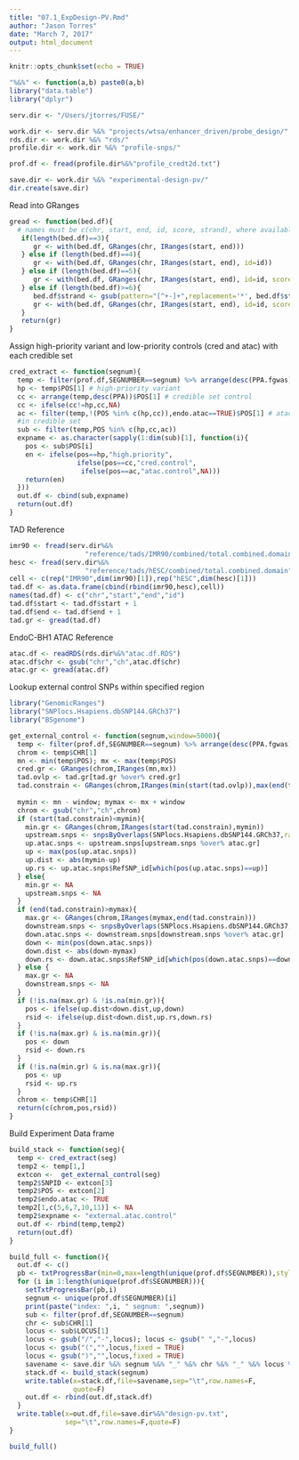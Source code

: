 ```yaml
---
title: "07.1_ExpDesign-PV.Rmd"
author: "Jason Torres"
date: "March 7, 2017"
output: html_document
---
```


```r
knitr::opts_chunk$set(echo = TRUE)
```

```r
"%&%" <- function(a,b) paste0(a,b) 
library("data.table")
library("dplyr")

serv.dir <- "/Users/jtorres/FUSE/"

work.dir <- serv.dir %&% "projects/wtsa/enhancer_driven/probe_design/"
rds.dir <- work.dir %&% "rds/"
profile.dir <- work.dir %&% "profile-snps/"

prof.df <- fread(profile.dir%&%"profile_credt2d.txt")

save.dir <- work.dir %&% "experimental-design-pv/"
dir.create(save.dir)

```

Read into GRanges

```r
gread <- function(bed.df){
  # names must be c(chr, start, end, id, score, strand), where available 
   if(length(bed.df)==3){
      gr <- with(bed.df, GRanges(chr, IRanges(start, end)))
   } else if (length(bed.df)==4){
      gr <- with(bed.df, GRanges(chr, IRanges(start, end), id=id))
   } else if (length(bed.df)==5){
      gr <- with(bed.df, GRanges(chr, IRanges(start, end), id=id, score=score))
   } else if (length(bed.df)>=6){
      bed.df$strand <- gsub(pattern="[^+-]+",replacement='*', bed.df$strand)
      gr <- with(bed.df, GRanges(chr, IRanges(start, end), id=id, score=score, strand=strand))
   }
   return(gr)
}
```


Assign high-priority variant and low-priority controls (cred and atac) with each credible set 

```r

cred_extract <- function(segnum){
  temp <- filter(prof.df,SEGNUMBER==segnum) %>% arrange(desc(PPA.fgwas))
  hp <- temp$POS[1] # high-priority variant 
  cc <- arrange(temp,desc(PPA))$POS[1] # credible set control 
  cc <- ifelse(cc!=hp,cc,NA) 
  ac <- filter(temp,!(POS %in% c(hp,cc)),endo.atac==TRUE)$POS[1] # atac control 
  #in credible set 
  sub <- filter(temp,POS %in% c(hp,cc,ac))
  expname <- as.character(sapply(1:dim(sub)[1], function(i){
    pos <- sub$POS[i]
    en <- ifelse(pos==hp,"high.priority",
                 ifelse(pos==cc,"cred.control",
                  ifelse(pos==ac,"atac.control",NA)))
    return(en)
  }))
  out.df <- cbind(sub,expname)
  return(out.df)
}

```


TAD Reference 

```r
imr90 <- fread(serv.dir%&%
                   "reference/tads/IMR90/combined/total.combined.domain")
hesc <- fread(serv.dir%&%
                   "reference/tads/hESC/combined/total.combined.domain")
cell <- c(rep("IMR90",dim(imr90)[1]),rep("hESC",dim(hesc)[1]))
tad.df <- as.data.frame(cbind(rbind(imr90,hesc),cell))
names(tad.df) <- c("chr","start","end","id")
tad.df$start <- tad.df$start + 1
tad.df$end <- tad.df$end + 1
tad.gr <- gread(tad.df)

```

EndoC-BH1 ATAC Reference 

```r

atac.df <- readRDS(rds.dir%&%"atac.df.RDS")
atac.df$chr <- gsub("chr","ch",atac.df$chr)
atac.gr <- gread(atac.df)
```


Lookup external control SNPs within specified region 

```r
library("GenomicRanges")
library("SNPlocs.Hsapiens.dbSNP144.GRCh37")
library("BSgenome")

get_external_control <- function(segnum,window=5000){
  temp <- filter(prof.df,SEGNUMBER==segnum) %>% arrange(desc(PPA.fgwas))
  chrom <- temp$CHR[1]
  mn <- min(temp$POS); mx <- max(temp$POS)
  cred.gr <- GRanges(chrom,IRanges(mn,mx))
  tad.ovlp <- tad.gr[tad.gr %over% cred.gr]
  tad.constrain <- GRanges(chrom,IRanges(min(start(tad.ovlp)),max(end(tad.ovlp))))
  
  mymin <- mn - window; mymax <- mx + window 
  chrom <- gsub("chr","ch",chrom)
  if (start(tad.constrain)<mymin){
    min.gr <- GRanges(chrom,IRanges(start(tad.constrain),mymin))
    upstream.snps <- snpsByOverlaps(SNPlocs.Hsapiens.dbSNP144.GRCh37,ranges = min.gr)
    up.atac.snps <- upstream.snps[upstream.snps %over% atac.gr]
    up <- max(pos(up.atac.snps))
    up.dist <- abs(mymin-up)
    up.rs <- up.atac.snps$RefSNP_id[which(pos(up.atac.snps)==up)]
  } else{
    min.gr <- NA
    upstream.snps <- NA
  }
  if (end(tad.constrain)>mymax){
    max.gr <- GRanges(chrom,IRanges(mymax,end(tad.constrain)))
    downstream.snps <- snpsByOverlaps(SNPlocs.Hsapiens.dbSNP144.GRCh37,ranges = max.gr)
    down.atac.snps <- downstream.snps[downstream.snps %over% atac.gr]
    down <- min(pos(down.atac.snps))
    down.dist <- abs(down-mymax)
    down.rs <- down.atac.snps$RefSNP_id[which(pos(down.atac.snps)==down)]
  } else {
    max.gr <- NA
    downstream.snps <- NA
  }
  if (!is.na(max.gr) & !is.na(min.gr)){
    pos <- ifelse(up.dist<down.dist,up,down)
    rsid <- ifelse(up.dist<down.dist,up.rs,down.rs)
  }
  if (!is.na(max.gr) & is.na(min.gr)){
    pos <- down
    rsid <- down.rs   
  }
  if (!is.na(min.gr) & is.na(max.gr)){
    pos <- up
    rsid <- up.rs   
  }
  chrom <- temp$CHR[1]
  return(c(chrom,pos,rsid))    
}

```



Build Experiment Data frame 


```r

build_stack <- function(seg){
  temp <- cred_extract(seg)
  temp2 <- temp[1,]
  extcon <-  get_external_control(seg)
  temp2$SNPID <- extcon[3]
  temp2$POS <- extcon[2] 
  temp2$endo.atac <- TRUE 
  temp2[1,c(5,6,7,10,11)] <- NA
  temp2$expname <- "external.atac.control"
  out.df <- rbind(temp,temp2)
  return(out.df)
}

build_full <- function(){
  out.df <- c()
  pb <- txtProgressBar(min=0,max=length(unique(prof.df$SEGNUMBER)),style=3)
  for (i in 1:length(unique(prof.df$SEGNUMBER))){
    setTxtProgressBar(pb,i)
    segnum <- unique(prof.df$SEGNUMBER)[i]
    print(paste("index: ",i, " segnum: ",segnum))
    sub <- filter(prof.df,SEGNUMBER==segnum)
    chr <- sub$CHR[1]
    locus <- sub$LOCUS[1]
    locus <- gsub("/","-",locus); locus <- gsub(" ","-",locus)
    locus <- gsub("(","",locus,fixed = TRUE)
    locus <- gsub(")","",locus,fixed = TRUE)
    savename <- save.dir %&% segnum %&% "_" %&% chr %&% "_" %&% locus %&% ".txt"
    stack.df <- build_stack(segnum)
    write.table(x=stack.df,file=savename,sep="\t",row.names=F,
                quote=F)
    out.df <- rbind(out.df,stack.df)
  }
  write.table(x=out.df,file=save.dir%&%"design-pv.txt",
              sep="\t",row.names=F,quote=F)
}

build_full() 


```


